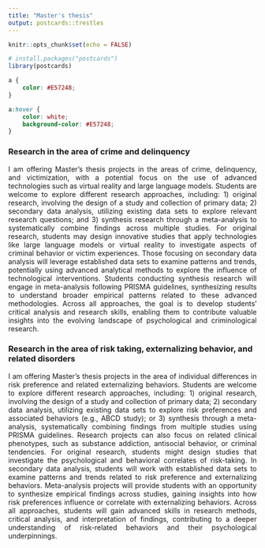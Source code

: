 ```yaml
---
title: "Master's thesis"
output: postcards::trestles
---
```


```r
knitr::opts_chunk$set(echo = FALSE)

# install.packages("postcards")
library(postcards)
```

```css
a {
    color: #E57248;
}

a:hover {
    color: white;
    background-color: #E57248;
}
```

### Research in the area of crime and delinquency

<p style="text-align:justify;">I am offering Master’s thesis projects in the areas of crime, delinquency, and victimization, with a potential focus on the use of advanced technologies such as virtual reality and large language models. Students are welcome to explore different research approaches, including: 1) original research, involving the design of a study and collection of primary data; 2) secondary data analysis, utilizing existing data sets to explore relevant research questions; and 3) synthesis research through a meta-analysis to systematically combine findings across multiple studies. For original research, students may design innovative studies that apply technologies like large language models or virtual reality to investigate aspects of criminal behavior or victim experiences. Those focusing on secondary data analysis will leverage established data sets to examine patterns and trends, potentially using advanced analytical methods to explore the influence of technological interventions. Students conducting synthesis research will engage in meta-analysis following PRISMA guidelines, synthesizing results to understand broader empirical patterns related to these advanced methodologies. Across all approaches, the goal is to develop students’ critical analysis and research skills, enabling them to contribute valuable insights into the evolving landscape of psychological and criminological research.</p>

### Research in the area of risk taking, externalizing behavior, and related disorders

<p style="text-align:justify;">I am offering Master’s thesis projects in the area of individual differences in risk preference and related externalizing behaviors. Students are welcome to explore different research approaches, including: 1) original research, involving the design of a study and collection of primary data; 2) secondary data analysis, utilizing existing data sets to explore risk preferences and associated behaviors (e.g., ABCD study); or 3) synthesis through a meta-analysis, systematically combining findings from multiple studies using PRISMA guidelines. Research projects can also focus on related clinical phenotypes, such as substance addiction, antisocial behavior, or criminal tendencies. For original research, students might design studies that investigate the psychological and behavioral correlates of risk-taking. In secondary data analysis, students will work with established data sets to examine patterns and trends related to risk preference and externalizing behaviors. Meta-analysis projects will provide students with an opportunity to synthesize empirical findings across studies, gaining insights into how risk preferences influence or correlate with externalizing behaviors. Across all approaches, students will gain advanced skills in research methods, critical analysis, and interpretation of findings, contributing to a deeper understanding of risk-related behaviors and their psychological underpinnings.</p>









